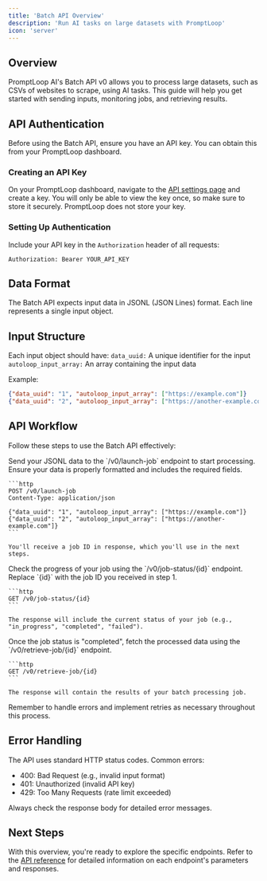 ```yaml
---
title: 'Batch API Overview'
description: 'Run AI tasks on large datasets with PromptLoop'
icon: 'server'
---
```


## Overview

PromptLoop AI's Batch API v0 allows you to process large datasets, such as CSVs of websites to scrape, using AI tasks. This guide will help you get started with sending inputs, monitoring jobs, and retrieving results.

## API Authentication

Before using the Batch API, ensure you have an API key. You can obtain this from your PromptLoop dashboard.

### Creating an API Key

On your PromptLoop dashboard, navigate to the [API settings page](https://promptloop.com/account/settings) and create a key. You will only be able to view the key once, so make sure to store it securely. PromptLoop does not store your key.

### Setting Up Authentication

Include your API key in the `Authorization` header of all requests:

```
Authorization: Bearer YOUR_API_KEY
```
## Data Format

The Batch API expects input data in JSONL (JSON Lines) format. Each line represents a single input object.

## Input Structure
Each input object should have:
`data_uuid:` A unique identifier for the input
`autoloop_input_array:` An array containing the input data

Example:
```json
{"data_uuid": "1", "autoloop_input_array": ["https://example.com"]}
{"data_uuid": "2", "autoloop_input_array": ["https://another-example.com"]}
```

## API Workflow

Follow these steps to use the Batch API effectively:

<Steps>
  <Step title="Launch a Job">
    Send your JSONL data to the `/v0/launch-job` endpoint to start processing. 
    Ensure your data is properly formatted and includes the required fields.

    ```http
    POST /v0/launch-job
    Content-Type: application/json

    {"data_uuid": "1", "autoloop_input_array": ["https://example.com"]}
    {"data_uuid": "2", "autoloop_input_array": ["https://another-example.com"]}
    ```

    You'll receive a job ID in response, which you'll use in the next steps.
  </Step>

  <Step title="Monitor Job Status">
    Check the progress of your job using the `/v0/job-status/{id}` endpoint. 
    Replace `{id}` with the job ID you received in step 1.

    ```http
    GET /v0/job-status/{id}
    ```

    The response will include the current status of your job (e.g., "in_progress", "completed", "failed").
  </Step>

  <Step title="Retrieve Results">
    Once the job status is "completed", fetch the processed data using the `/v0/retrieve-job/{id}` endpoint.

    ```http
    GET /v0/retrieve-job/{id}
    ```

    The response will contain the results of your batch processing job.
  </Step>
</Steps>

Remember to handle errors and implement retries as necessary throughout this process.

## Error Handling
The API uses standard HTTP status codes. Common errors:
- 400: Bad Request (e.g., invalid input format)
- 401: Unauthorized (invalid API key)
- 429: Too Many Requests (rate limit exceeded)

Always check the response body for detailed error messages.

## Next Steps
With this overview, you're ready to explore the specific endpoints. Refer to the [API reference](/v0) for detailed information on each endpoint's parameters and responses.
